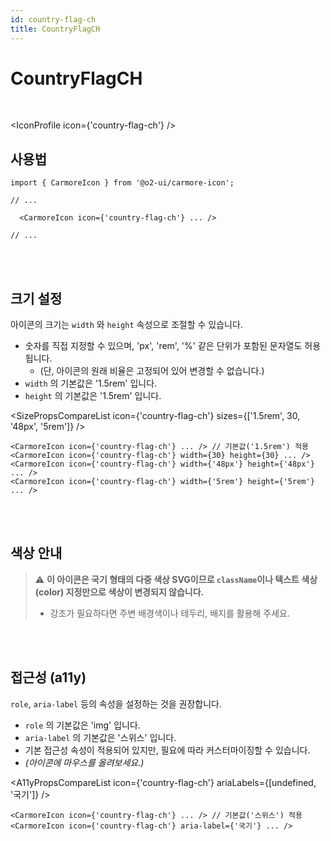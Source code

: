 ```yaml
---
id: country-flag-ch
title: CountryFlagCH
---
```




# CountryFlagCH

<br />

<IconProfile icon={'country-flag-ch'} />

## 사용법

```tsx
import { CarmoreIcon } from '@o2-ui/carmore-icon';

// ...

  <CarmoreIcon icon={'country-flag-ch'} ... />

// ...
```

<br />
<br />

## 크기 설정

아이콘의 크기는 `width` 와 `height` 속성으로 조절할 수 있습니다.

- 숫자를 직접 지정할 수 있으며, 'px', 'rem', '%' 같은 단위가 포함된 문자열도 허용됩니다.
  - (단, 아이콘의 원래 비율은 고정되어 있어 변경할 수 없습니다.)
- `width` 의 기본값은 '1.5rem' 입니다.
- `height` 의 기본값은 '1.5rem' 입니다.

<SizePropsCompareList icon={'country-flag-ch'} sizes={['1.5rem', 30, '48px', '5rem']} />

```tsx
<CarmoreIcon icon={'country-flag-ch'} ... /> // 기본값('1.5rem') 적용
<CarmoreIcon icon={'country-flag-ch'} width={30} height={30} ... />
<CarmoreIcon icon={'country-flag-ch'} width={'48px'} height={'48px'} ... />
<CarmoreIcon icon={'country-flag-ch'} width={'5rem'} height={'5rem'} ... />
```

<br />
<br />

## 색상 안내

> ⚠️ <b>이 아이콘은 국기 형태의 다중 색상 SVG이므로 `className`이나 텍스트 색상(color) 지정만으로 색상이 변경되지 않습니다. </b>
>
> - 강조가 필요하다면 주변 배경색이나 테두리, 배지를 활용해 주세요.

<br />
<br />

## 접근성 (a11y)

`role`, `aria-label` 등의 속성을 설정하는 것을 권장합니다.

- `role` 의 기본값은 'img' 입니다.
- `aria-label` 의 기본값은 '스위스' 입니다.
- 기본 접근성 속성이 적용되어 있지만, 필요에 따라 커스터마이징할 수 있습니다.
- _(아이콘에 마우스를 올려보세요.)_

<A11yPropsCompareList icon={'country-flag-ch'} ariaLabels={[undefined, '국기']} />

```tsx
<CarmoreIcon icon={'country-flag-ch'} ... /> // 기본값('스위스') 적용
<CarmoreIcon icon={'country-flag-ch'} aria-label={'국기'} ... />
```
